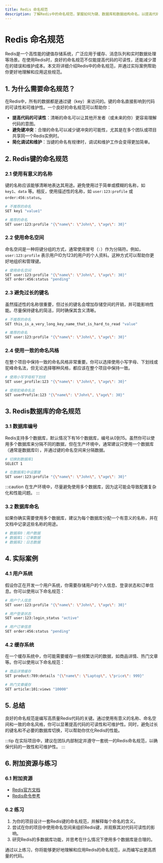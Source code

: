 ```yaml
---
title: Redis 命名规范
description: 了解Redis中的命名规范，掌握如何为键、数据库和数据结构命名，以提高代码的可读性和可维护性。
---
```


# Redis 命名规范

Redis是一个高性能的键值存储系统，广泛应用于缓存、消息队列和实时数据处理等场景。在使用Redis时，良好的命名规范不仅能提高代码的可读性，还能减少潜在的错误和维护成本。本文将详细介绍Redis中的命名规范，并通过实际案例帮助你更好地理解和应用这些规范。

## 1. 为什么需要命名规范？

在Redis中，所有的数据都是通过键（key）来访问的。键的命名直接影响到代码的可读性和可维护性。一个良好的命名规范可以帮助你：

- **提高代码的可读性**：清晰的命名可以让其他开发者（或未来的你）更容易理解代码的意图。
- **避免键冲突**：合理的命名可以减少键冲突的可能性，尤其是在多个团队或项目共享同一个Redis实例时。
- **简化调试和维护**：当键的命名有规律时，调试和维护工作会变得更加简单。

## 2. Redis键的命名规范

### 2.1 使用有意义的名称

键的名称应该能够清晰地表达其用途。避免使用过于简单或模糊的名称，如 `key1`、`data` 等。相反，使用描述性的名称，如 `user:123:profile` 或 `order:456:status`。

```bash
# 不推荐的命名
SET key1 "value1"

# 推荐的命名
SET user:123:profile "{\"name\": \"John\", \"age\": 30}"
```

### 2.2 使用命名空间

命名空间是一种将键分组的方式，通常使用冒号（`:`）作为分隔符。例如，`user:123:profile` 表示用户ID为123的用户的个人资料。这种方式可以帮助你更好地组织和管理键。

```bash
# 使用命名空间
SET user:123:profile "{\"name\": \"John\", \"age\": 30}"
SET order:456:status "pending"
```

### 2.3 避免过长的键名

虽然描述性的名称很重要，但过长的键名会增加存储空间的开销，并可能影响性能。尽量保持键名的简洁，同时确保其含义清晰。

```bash
# 不推荐的命名
SET this_is_a_very_long_key_name_that_is_hard_to_read "value"

# 推荐的命名
SET user:123:profile "{\"name\": \"John\", \"age\": 30}"
```

### 2.4 使用一致的命名风格

在整个项目中保持一致的命名风格非常重要。你可以选择使用小写字母、下划线或驼峰命名法，但无论选择哪种风格，都应该在整个项目中保持一致。

```bash
# 使用小写字母和下划线
SET user_profile:123 "{\"name\": \"John\", \"age\": 30}"

# 使用驼峰命名法
SET userProfile:123 "{\"name\": \"John\", \"age\": 30}"
```

## 3. Redis数据库的命名规范

### 3.1 数据库编号

Redis支持多个数据库，默认情况下有16个数据库，编号从0到15。虽然你可以使用多个数据库来分隔不同的数据，但在生产环境中，通常建议只使用一个数据库（通常是数据库0），并通过键的命名空间来分隔数据。

```bash
# 切换到数据库1
SELECT 1

# 在数据库1中设置键
SET user:123:profile "{\"name\": \"John\", \"age\": 30}"
```

:::caution
在生产环境中，尽量避免使用多个数据库，因为这可能会导致配置复杂化和性能问题。
:::

### 3.2 数据库命名

如果你确实需要使用多个数据库，建议为每个数据库分配一个有意义的名称，并在文档中记录这些名称的用途。

```bash
# 数据库0：用户数据
# 数据库1：订单数据
# 数据库2：日志数据
```

## 4. 实际案例

### 4.1 用户系统

假设你正在开发一个用户系统，你需要存储用户的个人信息、登录状态和订单信息。你可以使用以下命名规范：

```bash
# 用户个人信息
SET user:123:profile "{\"name\": \"John\", \"age\": 30}"

# 用户登录状态
SET user:123:login_status "active"

# 用户订单信息
SET order:456:status "pending"
```

### 4.2 缓存系统

在一个缓存系统中，你可能需要缓存一些频繁访问的数据，如商品详情、热门文章等。你可以使用以下命名规范：

```bash
# 商品详情缓存
SET product:789:details "{\"name\": \"Laptop\", \"price\": 999}"

# 热门文章缓存
SET article:101:views "10000"
```

## 5. 总结

良好的命名规范是编写高质量Redis代码的关键。通过使用有意义的名称、命名空间和一致的命名风格，你可以显著提高代码的可读性和可维护性。同时，避免过长的键名和不必要的数据库切换，可以帮助你优化Redis的性能。

:::tip
在实际项目中，建议在团队内部制定并遵守一套统一的Redis命名规范，以确保代码的一致性和可维护性。
:::

## 6. 附加资源与练习

### 6.1 附加资源

- [Redis官方文档](https://redis.io/documentation)
- [Redis命令参考](https://redis.io/commands)

### 6.2 练习

1. 为你的项目设计一套Redis键的命名规范，并解释每个命名的含义。
2. 尝试在你的项目中使用命名空间来组织Redis键，并观察其对代码可读性的影响。
3. 研究Redis的多数据库功能，并思考在什么情况下使用多个数据库是合理的。

通过以上练习，你将能够更好地理解和应用Redis的命名规范，从而编写出更高质量的代码。